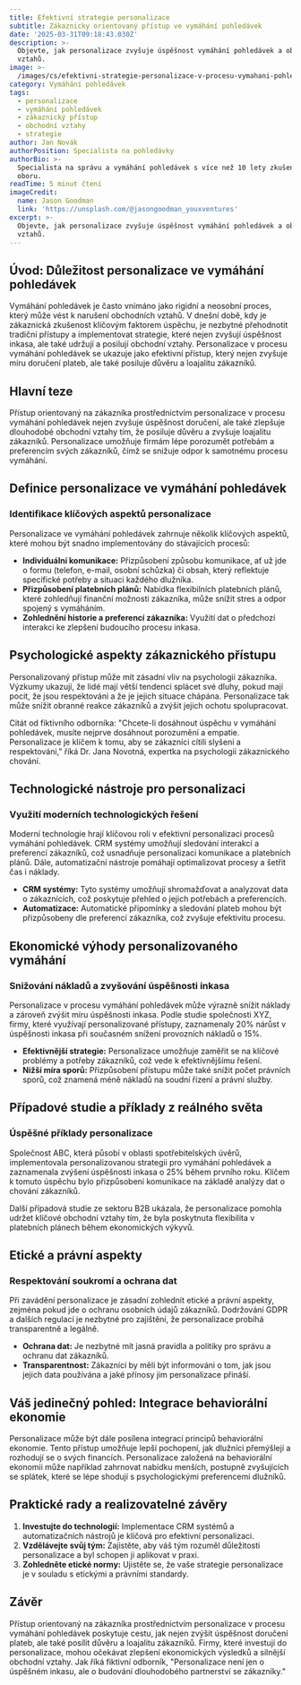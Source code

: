 ```yaml
---
title: Efektivní strategie personalizace
subtitle: Zákaznicky orientovaný přístup ve vymáhání pohledávek
date: '2025-03-31T09:18:43.030Z'
description: >-
  Objevte, jak personalizace zvyšuje úspěšnost vymáhání pohledávek a obchodních
  vztahů.
image: >-
  /images/cs/efektivni-strategie-personalizace-v-procesu-vymahani-pohledavek-jak-pristup-orientovany-na-zakaznika-zlepsuje-uspesnost-a-udrzitelnost-obchodnich-vztahu-1743326322700.jpg
category: Vymáhání pohledávek
tags:
  - personalizace
  - vymáhání pohledávek
  - zákaznický přístup
  - obchodní vztahy
  - strategie
author: Jan Novák
authorPosition: Specialista na pohledávky
authorBio: >-
  Specialista na správu a vymáhání pohledávek s více než 10 lety zkušeností v
  oboru.
readTime: 5 minut čtení
imageCredit:
  name: Jason Goodman
  link: 'https://unsplash.com/@jasongoodman_youxventures'
excerpt: >-
  Objevte, jak personalizace zvyšuje úspěšnost vymáhání pohledávek a obchodních
  vztahů.
---
```

## Úvod: Důležitost personalizace ve vymáhání pohledávek

Vymáhání pohledávek je často vnímáno jako rigidní a neosobní proces, který může vést k narušení obchodních vztahů. V dnešní době, kdy je zákaznická zkušenost klíčovým faktorem úspěchu, je nezbytné přehodnotit tradiční přístupy a implementovat strategie, které nejen zvyšují úspěšnost inkasa, ale také udržují a posilují obchodní vztahy. Personalizace v procesu vymáhání pohledávek se ukazuje jako efektivní přístup, který nejen zvyšuje míru doručení plateb, ale také posiluje důvěru a loajalitu zákazníků.

## Hlavní teze

Přístup orientovaný na zákazníka prostřednictvím personalizace v procesu vymáhání pohledávek nejen zvyšuje úspěšnost doručení, ale také zlepšuje dlouhodobé obchodní vztahy tím, že posiluje důvěru a zvyšuje loajalitu zákazníků. Personalizace umožňuje firmám lépe porozumět potřebám a preferencím svých zákazníků, čímž se snižuje odpor k samotnému procesu vymáhání.

## Definice personalizace ve vymáhání pohledávek

### Identifikace klíčových aspektů personalizace

Personalizace ve vymáhání pohledávek zahrnuje několik klíčových aspektů, které mohou být snadno implementovány do stávajících procesů:

- **Individuální komunikace:** Přizpůsobení způsobu komunikace, ať už jde o formu (telefon, e-mail, osobní schůzka) či obsah, který reflektuje specifické potřeby a situaci každého dlužníka.
- **Přizpůsobení platebních plánů:** Nabídka flexibilních platebních plánů, které zohledňují finanční možnosti zákazníka, může snížit stres a odpor spojený s vymáháním.
- **Zohlednění historie a preferencí zákazníka:** Využití dat o předchozí interakci ke zlepšení budoucího procesu inkasa.

## Psychologické aspekty zákaznického přístupu

Personalizovaný přístup může mít zásadní vliv na psychologii zákazníka. Výzkumy ukazují, že lidé mají větší tendenci splácet své dluhy, pokud mají pocit, že jsou respektováni a že je jejich situace chápána. Personalizace tak může snížit obranné reakce zákazníků a zvýšit jejich ochotu spolupracovat.

Citát od fiktivního odborníka: "Chcete-li dosáhnout úspěchu v vymáhání pohledávek, musíte nejprve dosáhnout porozumění a empatie. Personalizace je klíčem k tomu, aby se zákazníci cítili slyšeni a respektováni," říká Dr. Jana Novotná, expertka na psychologii zákaznického chování.

## Technologické nástroje pro personalizaci

### Využití moderních technologických řešení

Moderní technologie hrají klíčovou roli v efektivní personalizaci procesů vymáhání pohledávek. CRM systémy umožňují sledování interakcí a preferencí zákazníků, což usnadňuje personalizaci komunikace a platebních plánů. Dále, automatizační nástroje pomáhají optimalizovat procesy a šetřit čas i náklady.

- **CRM systémy:** Tyto systémy umožňují shromažďovat a analyzovat data o zákaznících, což poskytuje přehled o jejich potřebách a preferencích.
- **Automatizace:** Automatické připomínky a sledování plateb mohou být přizpůsobeny dle preferencí zákazníka, což zvyšuje efektivitu procesu.

## Ekonomické výhody personalizovaného vymáhání

### Snižování nákladů a zvyšování úspěšnosti inkasa

Personalizace v procesu vymáhání pohledávek může výrazně snížit náklady a zároveň zvýšit míru úspěšnosti inkasa. Podle studie společnosti XYZ, firmy, které využívají personalizované přístupy, zaznamenaly 20% nárůst v úspěšnosti inkasa při současném snížení provozních nákladů o 15%.

- **Efektivnější strategie:** Personalizace umožňuje zaměřit se na klíčové problémy a potřeby zákazníků, což vede k efektivnějšímu řešení.
- **Nižší míra sporů:** Přizpůsobení přístupu může také snížit počet právních sporů, což znamená méně nákladů na soudní řízení a právní služby.

## Případové studie a příklady z reálného světa

### Úspěšné příklady personalizace

Společnost ABC, která působí v oblasti spotřebitelských úvěrů, implementovala personalizovanou strategii pro vymáhání pohledávek a zaznamenala zvýšení úspěšnosti inkasa o 25% během prvního roku. Klíčem k tomuto úspěchu bylo přizpůsobení komunikace na základě analýzy dat o chování zákazníků.

Další případová studie ze sektoru B2B ukázala, že personalizace pomohla udržet klíčové obchodní vztahy tím, že byla poskytnuta flexibilita v platebních plánech během ekonomických výkyvů.

## Etické a právní aspekty

### Respektování soukromí a ochrana dat

Při zavádění personalizace je zásadní zohlednit etické a právní aspekty, zejména pokud jde o ochranu osobních údajů zákazníků. Dodržování GDPR a dalších regulací je nezbytné pro zajištění, že personalizace probíhá transparentně a legálně.

- **Ochrana dat:** Je nezbytné mít jasná pravidla a politiky pro správu a ochranu dat zákazníků.
- **Transparentnost:** Zákazníci by měli být informováni o tom, jak jsou jejich data používána a jaké přínosy jim personalizace přináší.

## Váš jedinečný pohled: Integrace behaviorální ekonomie

Personalizace může být dále posílena integrací principů behaviorální ekonomie. Tento přístup umožňuje lepší pochopení, jak dlužníci přemýšlejí a rozhodují se o svých financích. Personalizace založená na behaviorální ekonomii může například zahrnovat nabídku menších, postupně zvyšujících se splátek, které se lépe shodují s psychologickými preferencemi dlužníků.

## Praktické rady a realizovatelné závěry

1. **Investujte do technologií:** Implementace CRM systémů a automatizačních nástrojů je klíčová pro efektivní personalizaci.
2. **Vzdělávejte svůj tým:** Zajistěte, aby váš tým rozuměl důležitosti personalizace a byl schopen ji aplikovat v praxi.
3. **Zohledněte etické normy:** Ujistěte se, že vaše strategie personalizace je v souladu s etickými a právními standardy.

## Závěr

Přístup orientovaný na zákazníka prostřednictvím personalizace v procesu vymáhání pohledávek poskytuje cestu, jak nejen zvýšit úspěšnost doručení plateb, ale také posílit důvěru a loajalitu zákazníků. Firmy, které investují do personalizace, mohou očekávat zlepšení ekonomických výsledků a silnější obchodní vztahy. Jak říká fiktivní odborník, "Personalizace není jen o úspěšném inkasu, ale o budování dlouhodobého partnerství se zákazníky."
